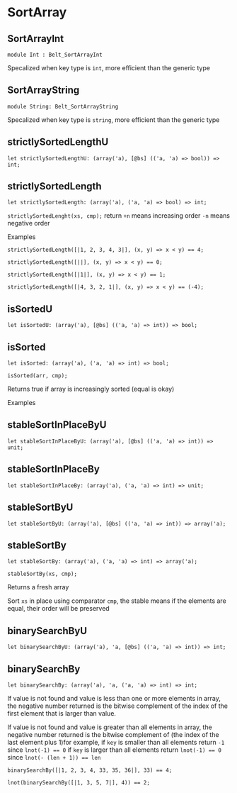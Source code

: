 
# SortArray

## SortArrayInt

```
module Int : Belt_SortArrayInt
```

Specalized when key type is `int`, more efficient than the generic type

## SortArrayString

```
module String: Belt_SortArrayString
```

Specalized when key type is `string`, more efficient than the generic type

## strictlySortedLengthU

```
let strictlySortedLengthU: (array('a), [@bs] (('a, 'a) => bool)) => int;
```

## strictlySortedLength

```
let strictlySortedLength: (array('a), ('a, 'a) => bool) => int;
```

`strictlySortedLenght(xs, cmp);` return `+n` means increasing order `-n` means negative order

Examples

```
strictlySortedLength([|1, 2, 3, 4, 3|], (x, y) => x < y) == 4;

strictlySortedLength([||], (x, y) => x < y) == 0;

strictlySortedLength([|1|], (x, y) => x < y) == 1;

strictlySortedLength([|4, 3, 2, 1|], (x, y) => x < y) == (-4);
```

## isSortedU

```
let isSortedU: (array('a), [@bs] (('a, 'a) => int)) => bool;
```

## isSorted

```
let isSorted: (array('a), ('a, 'a) => int) => bool;
```

`isSorted(arr, cmp);`

Returns true if array is increasingly sorted (equal is okay)

Examples

## stableSortInPlaceByU

```
let stableSortInPlaceByU: (array('a), [@bs] (('a, 'a) => int)) => unit;
```

## stableSortInPlaceBy

```
let stableSortInPlaceBy: (array('a), ('a, 'a) => int) => unit;
```

## stableSortByU

```
let stableSortByU: (array('a), [@bs] (('a, 'a) => int)) => array('a);
```

## stableSortBy

```
let stableSortBy: (array('a), ('a, 'a) => int) => array('a);
```

`stableSortBy(xs, cmp);`

Returns a fresh array

Sort `xs` in place using comparator `cmp`, the stable means if the elements are equal, their order will be preserved

## binarySearchByU

```
let binarySearchByU: (array('a), 'a, [@bs] (('a, 'a) => int)) => int;
```

## binarySearchBy

```
let binarySearchBy: (array('a), 'a, ('a, 'a) => int) => int;
```

If value is not found and value is less than one or more elements in array, the negative number returned is the bitwise complement of the index of the first element that is larger than value.

If value is not found and value is greater than all elements in array, the negative number returned is the bitwise complement of (the index of the last element plus 1)for example, if `key` is smaller than all elements return `-1` since `lnot(-1) == 0` if `key` is larger than all elements return `lnot(-1) == 0` since `lnot(- (len + 1)) == len`

```
binarySearchBy([|1, 2, 3, 4, 33, 35, 36|], 33) == 4;

lnot(binarySearchBy([|1, 3, 5, 7|], 4)) == 2;
```
